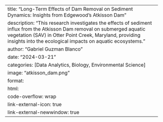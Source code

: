 ---
title: "Long-Term Effects of Dam Removal on Sediment Dynamics: Insights from Edgewood's Atkisson Dam"
description: "This research investigates the effects of sediment influx from the Atkisson Dam removal on submerged aquatic vegetation (SAV) in Otter Point Creek, Maryland, providing insights into the ecological impacts on aquatic ecosystems."
author: "Gabriel Guzman Blanco"
date: "2024-03-21"
categories: [Data Analytics, Biology, Environmental Science]
image: "atkisson_dam.png"
format:
  html:
    code-overflow: wrap
    link-external-icon: true
    link-external-newwindow: true
---
